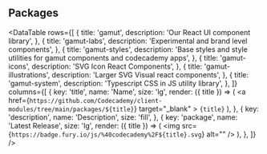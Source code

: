 
<Meta title="Getting Started" />

## Packages

<DataTable
  rows={[
    {
      title: 'gamut',
      description: 'Our React UI component library',
    },
    {
      title: 'gamut-labs',
      description: 'Experimental and brand level components',
    },
    {
      title: 'gamut-styles',
      description:
        'Base styles and style utilities for gamut components and codecademy apps',
    },
    {
      title: 'gamut-icons',
      description: 'SVG Icon React Components',
    },
    {
      title: 'gamut-illustrations',
      description: 'Larger SVG Visual react components',
    },
    {
      title: 'gamut-system',
      description: 'Typescript CSS in JS utility library',
    },
  ]}
  columns={[
    {
      key: 'title',
      name: 'Name',
      size: 'lg',
      render: ({ title }) => (
        <a
          href={`https://github.com/Codecademy/client-modules/tree/main/packages/${title}`}
          target="_blank"
        >
          <Code>{title}</Code>
        </a>
      ),
    },
    {
      key: 'description',
      name: 'Description',
      size: 'fill',
    },
    {
      key: 'package',
      name: 'Latest Release',
      size: 'lg',
      render: ({ title }) => (
        <img
          src={`https://badge.fury.io/js/%40codecademy%2F${title}.svg`}
          alt=""
        />
      ),
    },
  ]}
/>

